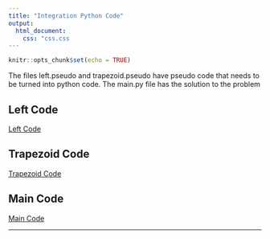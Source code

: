 ```yaml
---
title: "Integration Python Code"
output: 
  html_document:
    css: "css.css
---
```


```r
knitr::opts_chunk$set(echo = TRUE)
```

The files left.pseudo and trapezoid.pseudo have pseudo code that needs to be turned into python code. The main.py file has the solution to the problem

## Left Code 

[Left Code](A8/left.pseudo)


## Trapezoid Code

[Trapezoid Code](A8/trapezoid.pseduo)

## Main Code 

[Main Code](A8/main.py)

__________